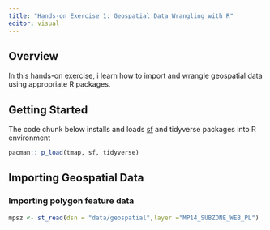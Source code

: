 ```yaml
---
title: "Hands-on Exercise 1: Geospatial Data Wrangling with R"
editor: visual
---
```


## Overview

In this hands-on exercise, i learn how to import and wrangle geospatial data using appropriate R packages.

## Getting Started

The code chunk below installs and loads [sf](https://cran.r-project.org/web/packages/sf/sf.pdf) and tidyverse packages into R environment

```r
pacman:: p_load(tmap, sf, tidyverse)
```

## Importing Geospatial Data

### Importing polygon feature data

```r
mpsz <- st_read(dsn = "data/geospatial",layer ="MP14_SUBZONE_WEB_PL")
```
